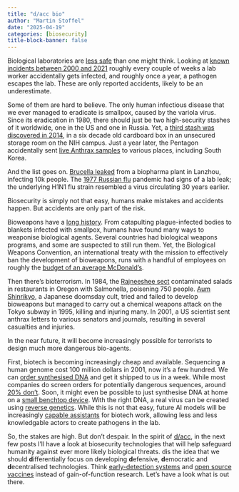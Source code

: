 ```yaml
---
title: "d/acc bio"
author: "Martin Stoffel"
date: "2025-04-19"
categories: [biosecurity]
title-block-banner: false
---
```


Biological laboratories are [less safe](https://en.wikipedia.org/wiki/List_of_laboratory_biosecurity_incidents) than one might think. Looking at [known incidents between 2000 and 2021](https://www.thelancet.com/journals/lanmic/article/PIIS2666-5247(23)00319-1/fulltext) roughly every couple of weeks a lab worker accidentally gets infected, and roughly once a year, a pathogen escapes the lab. These are only reported accidents, likely to be an underestimate.

Some of them are hard to believe. The only human infectious disease that we ever managed to eradicate is smallpox, caused by the variola virus. Since its eradication in 1980, there should just be two high-security stashes of it worldwide, one in the US and one in Russia. Yet, a [third stash was discovered in 2014](https://www.fda.gov/media/101811/download), in a six decade old cardboard box in an unsecured storage room on the NIH campus. Just a year later, the Pentagon accidentally sent [live Anthrax samples](https://www.independent.co.uk/news/world/americas/deadly-anthrax-samples-mistakenly-sent-out-to-nine-states-and-a-base-in-south-korea-by-us-military-laboratory-10280211.html) to various places, including South Korea.

And the list goes on. [Brucella leaked](https://jglobalbiosecurity.com/index.php/up-j-gb/article/view/108) from a biopharma plant in Lanzhou, infecting 10k people. The [1977 Russian flu](https://en.wikipedia.org/wiki/1977_Russian_flu) pandemic had signs of a lab leak; the underlying H1N1 flu strain resembled a virus circulating 30 years earlier. 

Biosecurity is simply not that easy, humans make mistakes and accidents happen. But accidents are only part of the risk.

Bioweapons have a [long history](https://www.siumed.edu/im/overview-potential-agents-biological-terrorism.html#hist). From catapulting plague-infected bodies to blankets infected with smallpox, humans have found many ways to weaponise biological agents. Several countries had biological weapons programs, and some are suspected to still run them. Yet, the Biological Weapons Convention, an international treaty with the mission to effectively ban the development of bioweapons, runs with a handful of employees on roughly the [budget of an average McDonald's](https://councilonstrategicrisks.org/2023/04/11/expanding-on-future-biological-weapons-convention-verification-an-interview-with-dr-piers-millett/). 

Then there's bioterrorism. In 1984, the [Rajneeshee sect](https://en.wikipedia.org/wiki/1984_Rajneeshee_bioterror_attack#:~:text=In%201984%2C%20751%20people%20suffered,ten%20local%20restaurants%20with%20Salmonella.) contaminated salads in restaurants in Oregon with Salmonella, poisening 750 people. [Aum Shinrikyo](https://www.jstor.org/stable/resrep06323?seq=2#metadata_info_tab_contents), a Japanese doomsday cult, tried and failed to develop bioweapons but managed to carry out a chemical weapons attack on the Tokyo subway in 1995, killing and injuring many. In 2001, a US scientist sent anthrax letters to various senators and journals, resulting in several casualties and injuries. 

In the near future, it will become increasingly possible for terrorists to design much more dangerous bio-agents.

First, biotech is becoming increasingly cheap and available. Sequencing a human genome cost 100 million dollars in 2001, now it's a few hundred. We can [order synthesised DNA](https://www.twistbioscience.com/products/genes?type=application&product=Genes) and get it shipped to us in a week. While most companies do screen orders for potentially dangerous sequences, around [20% don't](https://www.nti.org/about/programs-projects/project/preventing-the-misuse-of-dna-synthesis-technology/). Soon, it might even be possible to just synthesise DNA at home on a [small benchtop device](https://kilobaser.com/). With the right DNA, a real virus can be created using [reverse genetics](https://en.wikipedia.org/wiki/Reverse_genetics).  While this is not that easy, future AI models will be increasingly [capable assistants](https://arxiv.org/abs/2503.15182) for biotech work, allowing less and less knowledgable actors to create pathogens in the lab.

So, the stakes are high. But don't despair. In the spirit of [d/acc](https://vitalik.eth.limo/general/2023/11/27/techno_optimism.html#dacc), in the next few posts I'll have a look at biosecurity technologies that will help safeguard humanity against ever more likely biological threats. d\acc is the idea that we should **d**ifferentially focus on developing **d**efensive, **d**emocratic and **d**ecentralised technologies. Think [early-detection systems](https://www.rivm.nl/en/coronavirus-covid-19/research/wastewater) and [open source vaccines](https://www.bu.edu/gdp/2022/02/06/open-source-covid-19-vaccine-offers-potential-pathway-for-vaccinating-the-world/) instead of gain-of-function research. Let's have a look what is out there.

